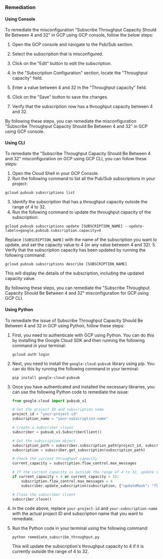 ### Remediation

#### Using Console

To remediate the misconfiguration "Subscribe Throughput Capacity Should Be Between 4 and 32" in GCP using GCP console, follow the below steps:

1. Open the GCP console and navigate to the Pub/Sub section.

2. Select the subscription that is misconfigured.

3. Click on the "Edit" button to edit the subscription.

4. In the "Subscription Configuration" section, locate the "Throughput capacity" field.

5. Enter a value between 4 and 32 in the "Throughput capacity" field.

6. Click on the "Save" button to save the changes.

7. Verify that the subscription now has a throughput capacity between 4 and 32.

By following these steps, you can remediate the misconfiguration "Subscribe Throughput Capacity Should Be Between 4 and 32" in GCP using GCP console.

#### Using CLI

To remediate the "Subscribe Throughput Capacity Should Be Between 4 and 32" misconfiguration on GCP using GCP CLI, you can follow these steps:

1. Open the Cloud Shell in your GCP Console.
2. Run the following command to list all the Pub/Sub subscriptions in your project:
```
gcloud pubsub subscriptions list
```
3. Identify the subscription that has a throughput capacity outside the range of 4 to 32.
4. Run the following command to update the throughput capacity of the subscription:
```
gcloud pubsub subscriptions update [SUBSCRIPTION_NAME] --update-labels=google.pubsub.subscription.capacity=4
```
Replace `[SUBSCRIPTION_NAME]` with the name of the subscription you want to update, and set the capacity value to 4 (or any value between 4 and 32).
5. Verify that the subscription capacity has been updated by running the following command:
```
gcloud pubsub subscriptions describe [SUBSCRIPTION_NAME]
```
This will display the details of the subscription, including the updated capacity value.

By following these steps, you can remediate the "Subscribe Throughput Capacity Should Be Between 4 and 32" misconfiguration for GCP using GCP CLI.

#### Using Python

To remediate the issue of Subscribe Throughput Capacity Should Be Between 4 and 32 in GCP using Python, follow these steps:

1. First, you need to authenticate with GCP using Python. You can do this by installing the Google Cloud SDK and then running the following command in your terminal:

   ```
   gcloud auth login
   ```

2. Next, you need to install the `google-cloud-pubsub` library using pip. You can do this by running the following command in your terminal:

   ```
   pip install google-cloud-pubsub
   ```

3. Once you have authenticated and installed the necessary libraries, you can use the following Python code to remediate the issue:

   ```python
   from google.cloud import pubsub_v1

   # Set the project ID and subscription name
   project_id = "your-project-id"
   subscription_name = "your-subscription-name"

   # Create a subscriber client
   subscriber = pubsub_v1.SubscriberClient()

   # Get the subscription object
   subscription_path = subscriber.subscription_path(project_id, subscription_name)
   subscription = subscriber.get_subscription(subscription_path)

   # Check the current throughput capacity
   current_capacity = subscription.flow_control.max_messages

   # If the current capacity is outside the range of 4 to 32, update it to 4
   if current_capacity < 4 or current_capacity > 32:
       subscription.flow_control.max_messages = 4
       subscriber.update_subscription(subscription, {"updateMask": "flow_control"})

   # Close the subscriber client
   subscriber.close()
   ```

4. In the code above, replace `your-project-id` and `your-subscription-name` with the actual project ID and subscription name that you want to remediate.

5. Run the Python code in your terminal using the following command:

   ```
   python remediate_subscribe_throughput.py
   ```

   This will update the subscription's throughput capacity to 4 if it is currently outside the range of 4 to 32.

